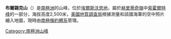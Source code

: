 {{Coord|79|43|S|84|23|W|source:GNIS|display=title}}

'''布爾錫克山'''（{{lang-en|Mount Bursik}}）是[[南極洲|南極洲]]的山峰，位於[[埃爾斯沃思地|埃爾斯沃思地]]，屬於[[赫里蒂奇嶺|赫里蒂奇嶺]]中[[索霍爾特峰|索霍爾特峰]]的一部分，海拔高度2,500米，[[美國地質調查局|美國地質調查局]]根據測量和該國海軍的空中照片繪入地圖，現時由[[南極條約體系|南極條約體系]]管理。

{{DEFAULTSORT:Mount Bursik}}
[[Category:南極洲山峰|Category:南極洲山峰]]


{{EllsworthLand-geo-stub}}